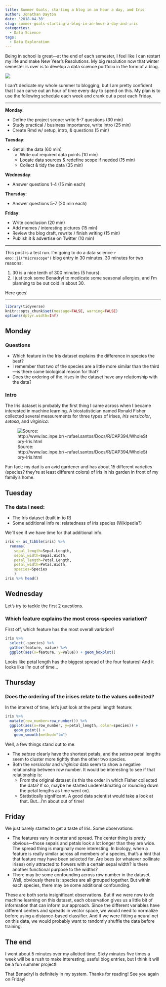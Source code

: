 ```yaml
---
title: Summer Goals, starting a blog in an hour a day, and Iris
author: Jonathan Dayton
date: '2018-04-30'
slug: summer-goals-starting-a-blog-in-an-hour-a-day-and-iris
categories:
  - Data Science
tags:
  - Data Exploration
---
```



Being in school is great---at the end of each semester, I feel like I can restart my life and make New Year's Resolutions.  My big resolution now that winter semester is over is to develop a data science portfolio in the form of a blog.

![](/img/creed_blog.jpg)

I can't dedicate my whole summer to blogging, but I am pretty confident that I can carve out an hour of time every day to spend on this.  My plan is to use the following schedule each week and crank out a post each Friday.

-----

**Monday**:  

- Define the project scope: write 5-7 questions (30 min)
- Study practical / business importance, write intro (25 min)
- Create Rmd w/ setup, intro, & questions (5 min)

**Tuesday**:  

- Get all the data (60 min)
  - Write out required data points (10 min)
  - Locate data sources & redefine scope if needed (15 min)
  - Collect & tidy the data (35 min)

**Wednesday**:  

- Answer questions 1-4 (15 min each)

**Thursday**:  

- Answer questions 5-7 (20 min each)

**Friday**:  

- Write conclusion (20 min)
- Add memes / interesting pictures (15 min)
- Review the blog draft, rewrite / finish writing (15 min)
- Publish it & advertise on Twitter (10 min)

-----

This post is a test run.  I'm going to do a data science `r emo::ji("microscope")` blog entry in 30 minutes.  30 minutes for two reasons:

1. 30 is a nice tenth of 300 minutes (5 hours).
2. I just took some Benadryl to medicate some seasonal allergies, and I'm planning to be out cold in about 30.

Here goes!

-----


```r
library(tidyverse)
knitr::opts_chunk$set(message=FALSE, warning=FALSE)
options(dplyr.width=Inf)
```

## Monday

### Questions

- Which feature in the Iris dataset explains the difference in species the best?
- I remember that two of the species are a little more similar than the third---is there some biological reason for that?
- Does the ordering of the irises in the dataset have any relationship with the data?

### Intro

The Iris dataset is probably the first thing I came across when I became interested in machine learning.  A biostatistician named Ronald Fisher collected several measurements for three types of irises, _Iris versicolor_, _setosa_, and _virginica_:

![Source: http://www.lac.inpe.br/~rafael.santos/Docs/R/CAP394/WholeStory-Iris.html](/img/iris.png)

Fun fact: my dad is an avid gardener and has about 15 different varieties (species? they're at least different colors) of iris in his garden in front of my family's home.

## Tuesday

### The data I need:

- The Iris dataset (built in to R)
- Some additional info re: relatedness of iris species (Wikipedia?)

We'll see if we have time for that additional info.

```r
iris <- as_tibble(iris) %>% 
  rename(
    sepal_length=Sepal.Length,
    sepal_width=Sepal.Width,
    petal_length=Petal.Length,
    petal_width=Petal.Width,
    species=Species
    )
iris %>% head()
```

## Wednesday

Let's try to tackle the first 2 questions.

### Which feature explains the most cross-species variation?

First off, which feature has the most overall variation?

```r
iris %>% 
  select(-species) %>% 
  gather(feature, value) %>% 
  ggplot(aes(x=feature, y=value)) + geom_boxplot()
```

Looks like petal length has the biggest spread of the four features!  And it looks like I'm out of time...

## Thursday

### Does the ordering of the irises relate to the values collected?

In the interest of time, let's just look at the petal length feature:

```r
iris %>%
  mutate(row_number=row_number()) %>%
  ggplot(aes(x=row_number, y=petal_length, color=species)) + 
    geom_point() + 
    geom_smooth(method="lm")
```

Well, a few things stand out to me:

- The _setosa_ clearly have the shortest petals, and the _setosa_ petal lengths seem to cluster more tightly than the other two species.
- Both the _versicolor_ and _virginica_ data seem to show a negative relationship between row number.  It would be interesting to see if that relationship is:
  - From the original dataset (is this the order in which Fisher collected the data?  If so, maybe he started underestimating or rounding down the petal lengths as time went on).
  - Statistically significant.  A good data scientist would take a look at that.  But...I'm about out of time!
  
## Friday

We just barely started to get a taste of Iris.  Some observations:

- The features vary in center and spread.  The center thing is pretty obvious---those sepals and petals look a lot longer than they are wide.  The spread thing is marginally more interesting.  In biology, when a feature is really similar across all members of a species, that's a hint that that feature may have been selected for.  Are bees (or whatever pollinate irises) only attracted to flowers with a certain sepal width?  Is there another functional purpose to the widths?
- There may be some confounding across row number in the dataset.  Well, obviously there is; species are all grouped together.  But within each species, there may be some additional confounding.

These are both sorta insignificant observations.  But if we were now to do machine learning on this dataset, each observation gives us a little bit of information that can inform our approach.  Since the different variables have different centers and spreads in vector space, we would need to normalize before using a distance-based classifier.  And if we were fitting a neural net on this data, we would probably want to randomly shuffle the data before training.

## The end

I went about 5 minutes over my allotted time.  Sixty minutes five times a week will be a rush to make interesting, useful blog entries, but I think it will be a fun summer project!

That Benadryl is definitely in my system.  Thanks for reading!  See you again on Friday!



